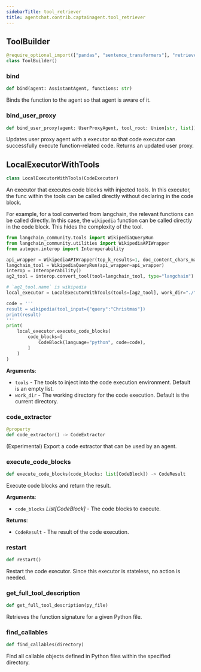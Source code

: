 ```yaml
---
sidebarTitle: tool_retriever
title: agentchat.contrib.captainagent.tool_retriever
---
```


## ToolBuilder

```python
@require_optional_import(["pandas", "sentence_transformers"], "retrievechat")
class ToolBuilder()
```

### bind

```python
def bind(agent: AssistantAgent, functions: str)
```

Binds the function to the agent so that agent is aware of it.

### bind\_user\_proxy

```python
def bind_user_proxy(agent: UserProxyAgent, tool_root: Union[str, list])
```

Updates user proxy agent with a executor so that code executor can successfully execute function-related code.
Returns an updated user proxy.

## LocalExecutorWithTools

```python
class LocalExecutorWithTools(CodeExecutor)
```

An executor that executes code blocks with injected tools. In this executor, the func within the tools can be called directly without declaring in the code block.

For example, for a tool converted from langchain, the relevant functions can be called directly.
In this case, the `wikipedia` function can be called directly in the code block. This hides the complexity of the tool.

```python
from langchain_community.tools import WikipediaQueryRun
from langchain_community.utilities import WikipediaAPIWrapper
from autogen.interop import Interoperability

api_wrapper = WikipediaAPIWrapper(top_k_results=1, doc_content_chars_max=3000)
langchain_tool = WikipediaQueryRun(api_wrapper=api_wrapper)
interop = Interoperability()
ag2_tool = interop.convert_tool(tool=langchain_tool, type="langchain")

# `ag2_tool.name` is wikipedia
local_executor = LocalExecutorWithTools(tools=[ag2_tool], work_dir="./")

code = '''
result = wikipedia(tool_input={"query":"Christmas"})
print(result)
'''
print(
    local_executor.execute_code_blocks(
        code_blocks=[
            CodeBlock(language="python", code=code),
        ]
    )
)
```

**Arguments**:

- `tools` - The tools to inject into the code execution environment. Default is an empty list.
- `work_dir` - The working directory for the code execution. Default is the current directory.

### code\_extractor

```python
@property
def code_extractor() -> CodeExtractor
```

(Experimental) Export a code extractor that can be used by an agent.

### execute\_code\_blocks

```python
def execute_code_blocks(code_blocks: list[CodeBlock]) -> CodeResult
```

Execute code blocks and return the result.

**Arguments**:

- `code_blocks` _List[CodeBlock]_ - The code blocks to execute.
  

**Returns**:

- `CodeResult` - The result of the code execution.

### restart

```python
def restart()
```

Restart the code executor. Since this executor is stateless, no action is needed.

### get\_full\_tool\_description

```python
def get_full_tool_description(py_file)
```

Retrieves the function signature for a given Python file.

### find\_callables

```python
def find_callables(directory)
```

Find all callable objects defined in Python files within the specified directory.

